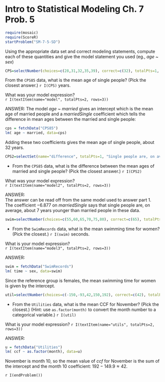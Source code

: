 Intro to Statistical Modeling Ch. 7 Prob. 5
========================================================
```r
require(mosaic)
require(ScoreR)
startProblem("SM-7-5-SD")
```

Using the appropriate data set and correct modeling statements, compute each of these quantities and give the model statement you used (eg., *age* ~ *sex*)

```r
CPS=selectNumber(choices=c(28,31,32,35,39), correct=c(32), totalPts=1, name="single")
```
From the `CPS85` data, what is the mean age of single people? (Pick the closest answer.) `r I(CPS)` years.

What was your model expression?     
`r I(textItem(name="model", totalPts=2, rows=3))`

<aside>
ANSWER:
The model *age* ~ *married* gives an intercept which is the mean age of married people and a *marriedSingle* coefficient which tells the difference in mean ages between the married and single people:

```r
cps = fetchData("CPS85")
lm( age ~ married, data=cps)
```


Adding these two coefficients gives the mean age of single people, about 32 years.
</aside>

```r
CPS2=selectSet(name="difference", totalPts=1, "Single people are, on average, 5 years younger."=FALSE, "Single people are, on average, 5 years older."=FALSE, "Single people are, on average, 7 years younger."=TRUE, "Single people are, on average, 7 years older."=FALSE)
```
* From the `CPS85` data, what is the difference between the mean ages of married and single people? (Pick the closest answer.) `r I(CPS2)`

What was your model expression?      
`r I(textItem(name="model2", totalPts=2, rows=3))`

<aside>
ANSWER:     
The answer can be read off from the same model used to answer part 1.
The coefficient $-6.877$ on *marriedSingle* says that single people
are, on average, about 7 years younger than married people in these data.
</aside>

```r
swim=selectNumber(choices=c(55,60,65,70,75,80), correct=c(65), totalPts=1, name="meanswim")
```
* From the `SwimRecords` data, what is the mean swimming time for women? (Pick the closest.) `r I(swim)` seconds.

What is your model expression?     
`r I(textItem(name="model3", totalPts=2, rows=3))`


<aside>
ANSWER:      
```r
swim = fetchData("SwimRecords")
lm( time ~ sex, data=swim)
```

Since the reference group is females, the mean swimming time for women
is given by the intercept.
</aside>

```r
util=selectNumber(choices=c(-150,-93,42,150,192), correct=c(42), totalPts=1, name="meanCCF")
```
* From the `Utilities` data, what is the mean CCF for November? (Pick the closest.)  (Hint: use <code>as.factor(month)</code> to convert the month number to a categorical variable.) `r I(util)`

What is your model expression? 
`r I(textItem(name="utils", totalPts=2, rows=3))`

<aside>
ANSWER:     
```r
u = fetchData("Utilities")
lm( ccf ~ as.factor(month), data=u)
```

November is month 10, so the mean value of *ccf* for November is
the sum of the intercept and the month 10 coefficient: $192 - 149.9\approx 42$.
</aside>

`r I(endProblem())`